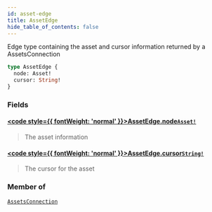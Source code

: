 ```yaml
---
id: asset-edge
title: AssetEdge
hide_table_of_contents: false
---
```








Edge type containing the asset and cursor information returned by a AssetsConnection

```graphql
type AssetEdge {
  node: Asset!
  cursor: String!
}
```


### Fields

#### [<code style={{ fontWeight: 'normal' }}>AssetEdge.<b>node</b></code>](#)<Bullet />[`Asset!`](/testnet/api/graphql/objects/asset) <Badge class="secondary" text="non-null"/> <Badge class="secondary" text="object"/>
> The asset information
> 

#### [<code style={{ fontWeight: 'normal' }}>AssetEdge.<b>cursor</b></code>](#)<Bullet />[`String!`](/testnet/api/graphql/scalars/string) <Badge class="secondary" text="non-null"/> <Badge class="secondary" text="scalar"/>
> The cursor for the asset
> 



### Member of

[`AssetsConnection`](/testnet/api/graphql/objects/assets-connection)  <Badge class="secondary" text="object"/>



